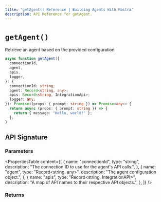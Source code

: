 ```yaml
---
title: "getAgent() Reference | Building Agents With Mastra"
description: API Reference for getAgent.
---
```


# `getAgent()`

Retrieve an agent based on the provided configuration

```ts showLineNumbers copy
async function getAgent({
  connectionId,
  agent,
  apis,
  logger,
}: {
  connectionId: string;
  agent: Record<string, any>;
  apis: Record<string, IntegrationApi>;
  logger: any;
}): Promise<(props: { prompt: string }) => Promise<any>> {
  return async (props: { prompt: string }) => {
    return { message: "Hello, world!" };
  };
}
```

## API Signature

### Parameters

<PropertiesTable
  content={[
    {
      name: "connectionId",
      type: "string",
      description: "The connection ID to use for the agent's API calls.",
    },
    {
      name: "agent",
      type: "Record<string, any>",
      description: "The agent configuration object.",
    },
    {
      name: "apis",
      type: "Record<string, IntegrationAPI>",
      description: "A map of API names to their respective API objects.",
    },
  ]}
/>

### Returns

<PropertiesTable content={[]} />

